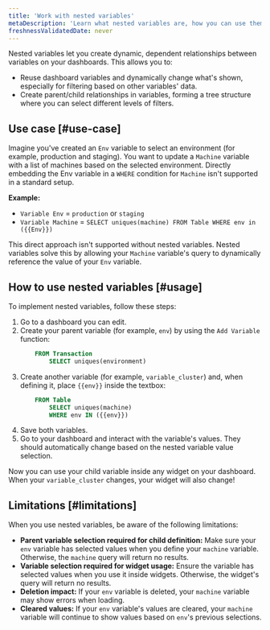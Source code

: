```yaml
---
title: 'Work with nested variables'
metaDescription: 'Learn what nested variables are, how you can use them, and their current limitations'
freshnessValidatedDate: never
---
```


Nested variables let you create dynamic, dependent relationships between variables on your dashboards. This allows you to:

- Reuse dashboard variables and dynamically change what's shown, especially for filtering based on other variables' data.
- Create parent/child relationships in variables, forming a tree structure where you can select different levels of filters.

## Use case [#use-case]
Imagine you've created an `Env` variable to select an environment (for example, production and staging). You want to update a `Machine` variable with a list of machines based on the selected environment. Directly embedding the Env variable in a `WHERE` condition for `Machine` isn't supported in a standard setup.

**Example:**
- `Variable Env` = `production` or `staging`
- `Variable Machine` = `SELECT uniques(machine) FROM Table WHERE env in ({{Env}})` 

This direct approach isn't supported without nested variables. Nested variables solve this by allowing your `Machine` variable's query to dynamically reference the value of your `Env` variable.

## How to use nested variables [#usage]
To implement nested variables, follow these steps:

1. Go to a dashboard you can edit.
2. Create your parent variable (for example, `env`) by using the `Add Variable` function:
    ```sql
        FROM Transaction
            SELECT uniques(environment)
    ```
3. Create another variable (for example, `variable_cluster`) and, when defining it, place `{{env}}` inside the textbox:
    ```sql
        FROM Table
            SELECT uniques(machine)
            WHERE env IN ({{env}})
    ```
4. Save both variables.
5. Go to your dashboard and interact with the variable's values. They should automatically change based on the nested variable value selection.

Now you can use your child variable inside any widget on your dashboard. When your `variable_cluster` changes, your widget will also change!

## Limitations [#limitations]
When you use nested variables, be aware of the following limitations:

- **Parent variable selection required for child definition:** Make sure your `env` variable has selected values when you define your `machine` variable. Otherwise, the `machine` query will return no results.
- **Variable selection required for widget usage:** Ensure the variable has selected values when you use it inside widgets. Otherwise, the widget's query will return no results.
- **Deletion impact:** If your `env` variable is deleted, your `machine` variable may show errors when loading.
- **Cleared values:** If your `env` variable's values are cleared, your `machine` variable will continue to show values based on `env`'s previous selections.